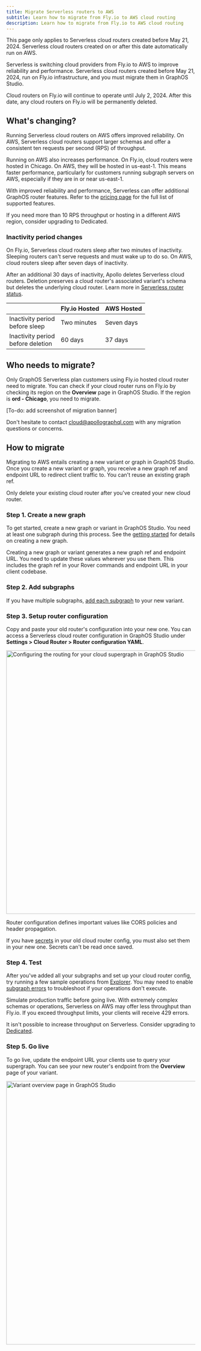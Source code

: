 ```yaml
---
title: Migrate Serverless routers to AWS
subtitle: Learn how to migrate from Fly.io to AWS cloud routing
description: Learn how to migrate from Fly.io to AWS cloud routing
---
```


<Note>

This page only applies to Serverless cloud routers created before May 21, 2024. Serverless cloud routers created on or after this date automatically run on AWS.

</Note>

Serverless is switching cloud providers from Fly.io to AWS to improve reliability and performance.
Serverless cloud routers created before May 21, 2024, run on Fly.io infrastructure, and you must migrate them in GraphOS Studio.

Cloud routers on Fly.io will continue to operate until July 2, 2024. After this date, any cloud routers on Fly.io will be permanently deleted.

## What's changing?

Running Serverless cloud routers on AWS offers improved reliability. On AWS, Serverless cloud routers support larger schemas and offer a consistent ten requests per second (RPS) of throughput.

Running on AWS also increases performance. On Fly.io, cloud routers were hosted in Chicago. On AWS, they will be hosted in us-east-1. This means faster performance, particularly for customers running subgraph servers on AWS, especially if they are in or near us-east-1.

With improved reliability and performance, Serverless can offer additional GraphOS router features. Refer to the [pricing page](https://www.apollographql.com/pricing#graphos-router) for the full list of supported features.

If you need more than 10 RPS throughput or hosting in a different AWS region, consider upgrading to Dedicated.

### Inactivity period changes

On Fly.io, Serverless cloud routers sleep after two minutes of inactivity. Sleeping routers can't serve requests and must wake up to do so. On AWS, cloud routers sleep after seven days of inactivity.

After an additional 30 days of inactivity, Apollo deletes Serverless cloud routers.
Deletion preserves a cloud router's associated variant's schema but deletes the underlying cloud router. Learn more in [Serverless router status](./#serverless-router-status).

|                                        | Fly.io Hosted | AWS Hosted |
| -------------------------------------- | ------------- | ---------- |
| Inactivity period <br/>before sleep    | Two minutes   | Seven days |
| Inactivity period <br/>before deletion | 60 days       | 37 days    |

## Who needs to migrate?

Only GraphOS Serverless plan customers using Fly.io hosted cloud router need to migrate. You can check if your cloud router runs on Fly.io by checking its region on the **Overview** page in GraphOS Studio. If the region is **ord - Chicago**, you need to migrate.

[To-do: add screenshot of migration banner]

<Tip>

Don't hesitate to contact [cloud@apollographql.com](mailto:cloud@apollographql.com) with any migration questions or concerns.

</Tip>

## How to migrate

Migrating to AWS entails creating a new variant or graph in GraphOS Studio. Once you create a new variant or graph, you receive a new graph ref and endpoint URL to redirect client traffic to. You can't reuse an existing graph ref.

<Caution>

Only delete your existing cloud router after you've created your new cloud router.

</Caution>

<!-- vale Apollo.Headings = NO -->

### Step 1. Create a new graph

To get started, create a new graph or variant in GraphOS Studio. You need at least one subgraph during this process. See the [getting started](/graphos/quickstart/cloud/#from-an-existing-account) for details on creating a new graph.

Creating a new graph or variant generates a new graph ref and endpoint URL. You need to update these values wherever you use them. This includes the graph ref in your Rover commands and endpoint URL in your client codebase.

### Step 2. Add subgraphs

If you have multiple subgraphs, [add each subgraph](/graphos/quickstart/next-steps/#add-another-subgraph) to your new variant.

### Step 3. Setup router configuration

Copy and paste your old router's configuration into your new one. You can access a Serverless cloud router configuration in GraphOS Studio under **Settings > Cloud Router > Router configuration YAML**.

<img
  className="screenshot"
  alt="Configuring the routing for your cloud supergraph in GraphOS Studio"
  src="../../img/cloud-routing/configuration-main.jpg"
  width="700"
/>

Router configuration defines important values like CORS policies and header propagation.

<Note>

If you have [secrets](../configuration/#managing-secrets) in your old cloud router config, you must also set them in your new one. Secrets can't be read once saved.

</Note>

### Step 4. Test

After you've added all your subgraphs and set up your cloud router config, try running a few sample operations from [Explorer](../../explorer/).
You may need to enable [subgraph errors](/graphos/cloud-routing/configuration#subgraph-error-inclusion) to troubleshoot if your operations don't execute.

Simulate production traffic before going live. With extremely complex schemas or operations, Serverless on AWS may offer less throughput than Fly.io. If you exceed throughput limits, your clients will receive 429 errors.

<Note>

It isn't possible to increase throughput on Serverless. Consider upgrading to [Dedicated](../dedicated/).

</Note>

### Step 5. Go live

To go live, update the endpoint URL your clients use to query your supergraph. You can see your new router's endpoint from the **Overview** page of your variant.

<img
  className="screenshot"
  alt="Variant overview page in GraphOS Studio"
  src="../../img/cloud-routing/graph-overview.jpg"
  width="700"
/>

<!-- vale Apollo.Headings = YES -->
